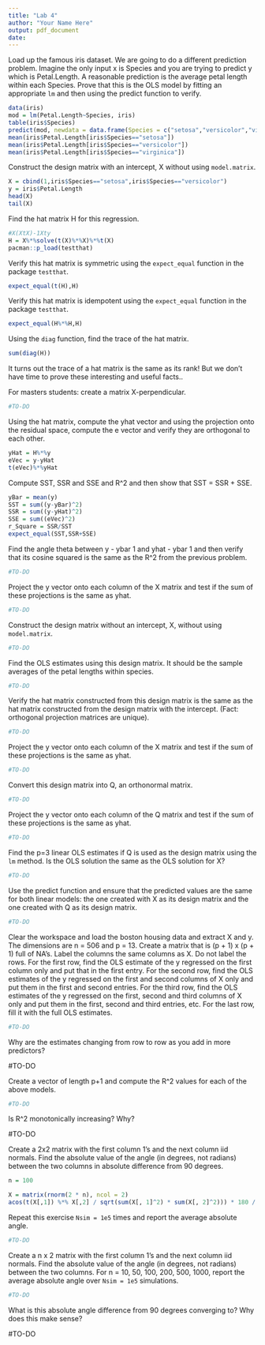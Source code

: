 ```yaml
---
title: "Lab 4"
author: "Your Name Here"
output: pdf_document
date: 
---
```


Load up the famous iris dataset. We are going to do a different prediction problem. Imagine the only input x is Species and you are trying to predict y which is Petal.Length. A reasonable prediction is the average petal length within each Species. Prove that this is the OLS model by fitting an appropriate `lm` and then using the predict function to verify.

```r
data(iris)
mod = lm(Petal.Length~Species, iris)
table(iris$Species)
predict(mod, newdata = data.frame(Species = c("setosa","versicolor","virginica")))
mean(iris$Petal.Length[iris$Species=="setosa"])
mean(iris$Petal.Length[iris$Species=="versicolor"])
mean(iris$Petal.Length[iris$Species=="virginica"])
```

Construct the design matrix with an intercept, X without using `model.matrix`.

```r
X = cbind(1,iris$Species=="setosa",iris$Species=="versicolor")
y = iris$Petal.Length
head(X)
tail(X)
```

Find the hat matrix H for this regression.

```r
#X(XtX)-1Xty
H = X%*%solve(t(X)%*%X)%*%t(X)
pacman::p_load(testthat)
```

Verify this hat matrix is symmetric using the `expect_equal` function in the package `testthat`.

```r
expect_equal(t(H),H)
```

Verify this hat matrix is idempotent using the `expect_equal` function in the package `testthat`.

```r
expect_equal(H%*%H,H)
```

Using the `diag` function, find the trace of the hat matrix.

```r
sum(diag(H))
```

It turns out the trace of a hat matrix is the same as its rank! But we don't have time to prove these interesting and useful facts..

For masters students: create a matrix X-perpendicular.

```r
#TO-DO
```

Using the hat matrix, compute the yhat vector and using the projection onto the residual space, compute the e vector and verify they are orthogonal to each other.

```r
yHat = H%*%y
eVec = y-yHat
t(eVec)%*%yHat
```

Compute SST, SSR and SSE and R^2 and then show that SST = SSR + SSE.

```r
yBar = mean(y)
SST = sum((y-yBar)^2)
SSR = sum((y-yHat)^2)
SSE = sum((eVec)^2)
r_Square = SSR/SST
expect_equal(SST,SSR+SSE)
```

Find the angle theta between y - ybar 1 and yhat - ybar 1 and then verify that its cosine squared is the same as the R^2 from the previous problem.

```r
#TO-DO
```

Project the y vector onto each column of the X matrix and test if the sum of these projections is the same as yhat.

```r
#TO-DO
```

Construct the design matrix without an intercept, X, without using `model.matrix`.

```r
#TO-DO
```

Find the OLS estimates using this design matrix. It should be the sample averages of the petal lengths within species.

```r
#TO-DO
```

Verify the hat matrix constructed from this design matrix is the same as the hat matrix constructed from the design matrix with the intercept. (Fact: orthogonal projection matrices are unique).

```r
#TO-DO
```

Project the y vector onto each column of the X matrix and test if the sum of these projections is the same as yhat.

```r
#TO-DO
```

Convert this design matrix into Q, an orthonormal matrix.

```r
#TO-DO
```

Project the y vector onto each column of the Q matrix and test if the sum of these projections is the same as yhat.

```r
#TO-DO
```

Find the p=3 linear OLS estimates if Q is used as the design matrix using the `lm` method. Is the OLS solution the same as the OLS solution for X?

```r
#TO-DO
```

Use the predict function and ensure that the predicted values are the same for both linear models: the one created with X  as its design matrix and the one created with Q as its design matrix.

```r
#TO-DO
```


Clear the workspace and load the boston housing data and extract X and y. The dimensions are n = 506 and p = 13. Create a matrix that is (p + 1) x (p + 1) full of NA's. Label the columns the same columns as X. Do not label the rows. For the first row, find the OLS estimate of the y regressed on the first column only and put that in the first entry. For the second row, find the OLS estimates of the y regressed on the first and second columns of X only and put them in the first and second entries. For the third row, find the OLS estimates of the y regressed on the first, second and third columns of X only and put them in the first, second and third entries, etc. For the last row, fill it with the full OLS estimates.

```r
#TO-DO
```

Why are the estimates changing from row to row as you add in more predictors?

#TO-DO

Create a vector of length p+1 and compute the R^2 values for each of the above models. 

```r
#TO-DO
```

Is R^2 monotonically increasing? Why?

#TO-DO

Create a 2x2 matrix with the first column 1's and the next column iid normals. Find the absolute value of the angle (in degrees, not radians) between the two columns in absolute difference from 90 degrees.

```r
n = 100

X = matrix(rnorm(2 * n), ncol = 2)
acos(t(X[,1]) %*% X[,2] / sqrt(sum(X[, 1]^2) * sum(X[, 2]^2))) * 180 / pi
```

Repeat this exercise `Nsim = 1e5` times and report the average absolute angle.

```r
#TO-DO
```

Create a n x 2 matrix with the first column 1's and the next column iid normals. Find the absolute value of the angle (in degrees, not radians) between the two columns. For n = 10, 50, 100, 200, 500, 1000, report the average absolute angle over `Nsim = 1e5` simulations.

```r
#TO-DO
```

What is this absolute angle difference from 90 degrees converging to? Why does this make sense?

#TO-DO

